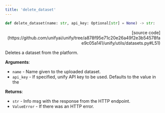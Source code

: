 ```yaml
---
title: 'delete_dataset'
---
```


```python
def delete_dataset(name: str, api_key: Optional[str] = None) -> str:
```

<p align="right">[source code](https://github.com/unifyai/unify/tree/a878f95e71c20e26a49f2e3b54578fae9c05a141/unify/utils/datasets.py#L51)</p>

Deletes a dataset from the platform.

**Arguments**:

- `name` - Name given to the uploaded dataset.
- `api_key` - If specified, unify API key to be used. Defaults to the value in the



**Returns**:

- `str` - Info msg with the response from the HTTP endpoint.
- `ValueError` - If there was an HTTP error.